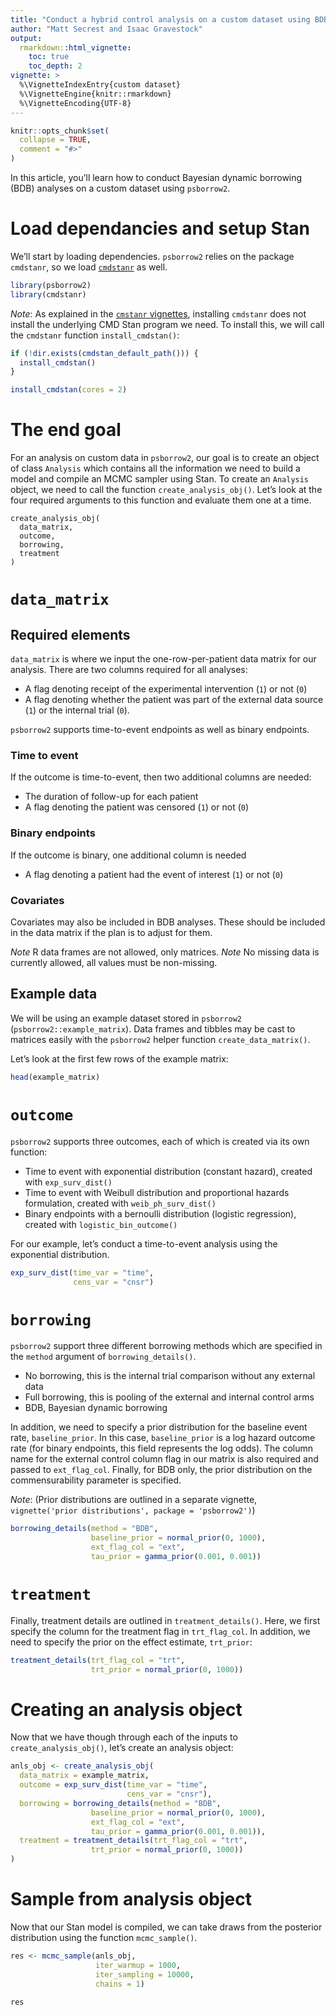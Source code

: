 ```yaml
---
title: "Conduct a hybrid control analysis on a custom dataset using BDB"
author: "Matt Secrest and Isaac Gravestock"
output:   
  rmarkdown::html_vignette:
    toc: true
    toc_depth: 2
vignette: >
  %\VignetteIndexEntry{custom dataset}
  %\VignetteEngine{knitr::rmarkdown}
  %\VignetteEncoding{UTF-8}
---
```


```r
knitr::opts_chunk$set(
  collapse = TRUE,
  comment = "#>"
)
```

In this article, you'll learn how to conduct Bayesian dynamic borrowing (BDB) 
analyses on a custom dataset using `psborrow2`.

# Load dependancies and setup Stan

We'll start by loading dependencies. `psborrow2` relies on the package
`cmdstanr`, so we load [`cmdstanr`](https://mc-stan.org/cmdstanr/index.html)
as well.

```r
library(psborrow2)
library(cmdstanr)
```

*Note*: As explained in the 
[`cmstanr` vignettes](https://mc-stan.org/cmdstanr/articles/cmdstanr.html), 
installing `cmdstanr` does not install the underlying CMD Stan program we need.
To install this, we will call the `cmdstanr` function `install_cmdstan()`:

```r
if (!dir.exists(cmdstan_default_path())) {
  install_cmdstan()
}
```

```r
install_cmdstan(cores = 2)
```

# The end goal
For an analysis on custom data in `psborrow2`, our goal is to create an object
of class `Analysis` which contains all the information we need to build a model
and compile an MCMC sampler using Stan. To create an `Analysis` object, 
we need to call the function `create_analysis_obj()`. Let's look at the four
required arguments to this function and evaluate them one at a time.

```
create_analysis_obj(
  data_matrix,
  outcome,
  borrowing,
  treatment
)
```

# `data_matrix`

## Required elements

`data_matrix` is where we input the one-row-per-patient data matrix for our 
analysis. There are two columns required for all analyses:

* A flag denoting receipt of the experimental intervention (`1`) or not (`0`)
* A flag denoting whether the patient was part of the external data source 
(`1`) or the internal trial (`0`).

`psborrow2` supports time-to-event endpoints as well as binary endpoints. 

### Time to event
If the outcome is time-to-event, then two additional columns are needed:

* The duration of follow-up for each patient
* A flag denoting the patient was censored (`1`) or not (`0`)

### Binary endpoints
If the outcome is binary, one additional column is needed

* A flag denoting a patient had the event of interest (`1`) or not (`0`)

### Covariates

Covariates may also be included in BDB analyses. These should be included
in the data matrix if the plan is to adjust for them.

*Note* R data frames are not allowed, only matrices.
*Note* No missing data is currently allowed, all values must be non-missing.

## Example data

We will be using an example dataset stored in `psborrow2` 
(`psborrow2::example_matrix`). Data frames and tibbles may be 
cast to matrices easily with the `psborrow2` helper function 
`create_data_matrix()`.

Let's look at the first few rows of the example matrix:

```r
head(example_matrix)
```

# `outcome`

`psborrow2` supports three outcomes, each of which is created via its own
function:

* Time to event with exponential distribution (constant hazard), created with
`exp_surv_dist()`
* Time to event with Weibull distribution and proportional hazards
formulation, created with `weib_ph_surv_dist()`
* Binary endpoints with a bernoulli distribution (logistic regression), 
created with `logistic_bin_outcome()`

For our example, let's conduct a time-to-event analysis using the exponential
distribution. 

```r
exp_surv_dist(time_var = "time", 
              cens_var = "cnsr")
```

# `borrowing`

`psborrow2` support three different borrowing methods which are specified in
the `method` argument of `borrowing_details()`.

* No borrowing, this is the internal trial comparison without any external
data
* Full borrowing, this is pooling of the external and internal control arms
* BDB, Bayesian dynamic borrowing

In addition, we need to specify a prior distribution for 
the baseline event rate, `baseline_prior`. In this case, `baseline_prior` is 
a log hazard outcome rate (for binary endpoints, this field represents the log
odds). The column name for the external control column flag in our matrix 
is also required and passed to `ext_flag_col`. Finally, for BDB only,
the prior distribution on the commensurability parameter is specified.


*Note*: (Prior distributions are outlined in a separate vignette,
`vignette('prior distributions', package = 'psborrow2')`)

```r
borrowing_details(method = "BDB",
                  baseline_prior = normal_prior(0, 1000), 
                  ext_flag_col = "ext",
                  tau_prior = gamma_prior(0.001, 0.001))
```

# `treatment`

Finally, treatment details are outlined in `treatment_details()`. Here, we first
specify the column for the treatment flag in `trt_flag_col`. In addition, we
need to specify the prior on the effect estimate, `trt_prior`:

```r
treatment_details(trt_flag_col = "trt",
                  trt_prior = normal_prior(0, 1000))
```

# Creating an analysis object

Now that we have though through each of the inputs to `create_analysis_obj()`,
let's create an analysis object:

```r
anls_obj <- create_analysis_obj(
  data_matrix = example_matrix,
  outcome = exp_surv_dist(time_var = "time", 
                          cens_var = "cnsr"),
  borrowing = borrowing_details(method = "BDB",
                  baseline_prior = normal_prior(0, 1000), 
                  ext_flag_col = "ext",
                  tau_prior = gamma_prior(0.001, 0.001)),
  treatment = treatment_details(trt_flag_col = "trt",
                  trt_prior = normal_prior(0, 1000))
)
```

# Sample from analysis object

Now that our Stan model is compiled, we can take draws from the posterior 
distribution using the function `mcmc_sample()`.

```r
res <- mcmc_sample(anls_obj,
                   iter_warmup = 1000,
                   iter_sampling = 10000, 
                   chains = 1)

res
```

